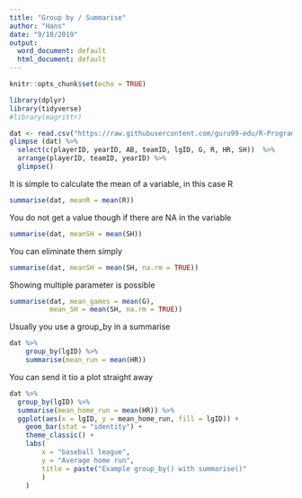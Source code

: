 ```yaml
---
title: "Group by / Summarise"
author: "Hans"
date: "9/10/2019"
output:
  word_document: default
  html_document: default
---
```


```r
knitr::opts_chunk$set(echo = TRUE)
```



```r
library(dplyr)
library(tidyverse)
#library(magrittr)

dat <- read.csv("https://raw.githubusercontent.com/guru99-edu/R-Programming/master/lahman-batting.csv")
glimpse (dat) %>%
  select(c(playerID, yearID, AB, teamID, lgID, G, R, HR, SH))  %>% 
  arrange(playerID, teamID, yearID) %>% 
  glimpse()
```


It is simple to calculate the mean of a variable, in this case R 

```r
summarise(dat, meanR = mean(R))
```

You do not get a value though if there are NA in the variable

```r
summarise(dat, meanSH = mean(SH))
```

You  can eliminate them simply 

```r
summarise(dat, meanSH = mean(SH, na.rm = TRUE))
```

Showing multiple parameter is possible

```r
summarise(dat, mean_games = mean(G),
          mean_SH = mean(SH, na.rm = TRUE))
```




Usually you use a group_by in a summarise

```r

dat %>%
	group_by(lgID) %>%
	summarise(mean_run = mean(HR))

```

You can send it tio a plot straight away

```r

dat %>% 
  group_by(lgID) %>% 
  summarise(mean_home_run = mean(HR)) %>% 
  ggplot(aes(x = lgID, y = mean_home_run, fill = lgID)) +
    geom_bar(stat = "identity") +
    theme_classic() +
    labs(
        x = "baseball league",
        y = "Average home run",
        title = paste("Example group_by() with summarise()"
        )
    )

```

